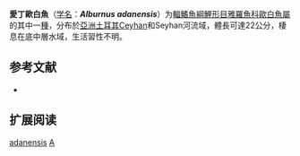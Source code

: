{{Speciesbox
| name = 愛丁歐白魚
| status = NE
| status_system = IUCN3.1
| image = 
| genus = Alburnus
| species = adanensis
| authority = [[Battalgazi|Battalgazi]], 1944
| synonyms = *''Alburnus sellal adanensis''<br /><small>Battalgazi, 1944</small>
}}

'''愛丁歐白魚'''（[[学名|学名]]：'''''Alburnus adanensis'''''）为[[輻鰭魚綱|輻鰭魚綱]][[鯉形目|鯉形目]][[雅羅魚科|雅羅魚科]][[歐白魚屬|歐白魚屬]]的其中一[[種|種]]，分布於[[亞洲|亞洲]][[土耳其|土耳其]]Ceyhan和Seyhan河流域，體長可達22公分，棲息在底中層水域，生活習性不明。

==参考文献==
*{{FishBase_species|genus=Alburnus|species=adanensis|year=2011|month=12}}

== 扩展阅读 ==
{{refbegin}}
{{wikispecies-inline|Alburnus adanensis|愛丁歐白魚}}
{{refend}}
{{Taxonbar|from=Q5540489}}

[[Category:歐白魚属|adanensis]]
[[Category:1944年描述的魚類|A]]


{{Cypriniformes-stub}}